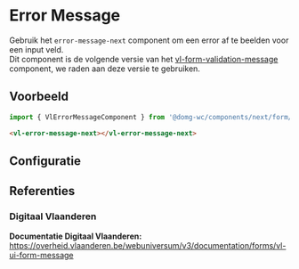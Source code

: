 
# Error Message

Gebruik het `error-message-next` component om een error af te beelden voor een input veld.<br/>
Dit component is de volgende versie van het [vl-form-validation-message](?path=/docs/elements-form-message--form-validation-message-default) component, we raden aan deze versie te gebruiken.<br />

## Voorbeeld

```js
import { VlErrorMessageComponent } from '@domg-wc/components/next/form/error-message';
```

```html
<vl-error-message-next></vl-error-message-next>
```

<DocsStory id="components-next-form-error-message-next--error-message-default" />

## Configuratie

<ArgsTable story={PRIMARY_STORY} />

## Referenties

### Digitaal Vlaanderen

**Documentatie Digitaal Vlaanderen:** https://overheid.vlaanderen.be/webuniversum/v3/documentation/forms/vl-ui-form-message
